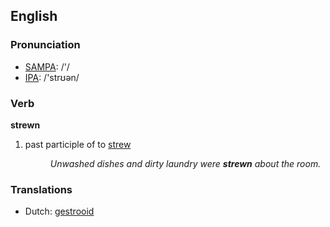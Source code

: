==English==

===Pronunciation===
*[[w:SAMPA|SAMPA]]: /'/
*[[w:IPA|IPA]]: /'strʊən/

===Verb===
'''strewn'''

# past participle of to [[strew]]
#: ''Unwashed dishes and dirty laundry were '''strewn''' about the room.''

===Translations===
*Dutch: [[gestrooid]]
